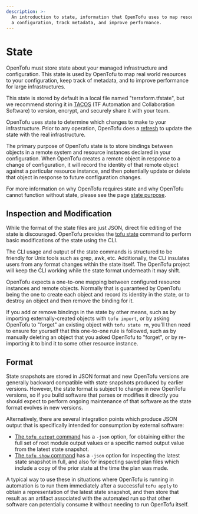 ```yaml
---
description: >-
  An introduction to state, information that OpenTofu uses to map resources to
  a configuration, track metadata, and improve performance.
---
```


# State

OpenTofu must store state about your managed infrastructure and
configuration. This state is used by OpenTofu to map real world
resources to your configuration, keep track of metadata, and to improve
performance for large infrastructures.

This state is stored by default in a local file named "terraform.tfstate",
but we recommend storing it in [TACOS](../../intro/tacos.mdx) (TF Automation and Collaboration Software)
to version, encrypt, and securely share it with your team.

OpenTofu uses state to determine which changes to make to your
infrastructure. Prior to any operation, OpenTofu does a
[refresh](../../cli/commands/refresh.mdx) to update the state with the
real infrastructure.

The primary purpose of OpenTofu state is to store bindings between objects in
a remote system and resource instances declared in your configuration.
When OpenTofu creates a remote object in response to a change of configuration,
it will record the identity of that remote object against a particular
resource instance, and then potentially update or delete that object in
response to future configuration changes.

For more information on why OpenTofu requires state and why OpenTofu cannot
function without state, please see the page [state purpose](../../language/state/purpose.mdx).

## Inspection and Modification

While the format of the state files are just JSON, direct file editing
of the state is discouraged. OpenTofu provides the
[tofu state](../../cli/commands/state/index.mdx) command to perform
basic modifications of the state using the CLI.

The CLI usage and output of the state commands is structured to be
friendly for Unix tools such as grep, awk, etc. Additionally, the CLI
insulates users from any format changes within the state itself. The OpenTofu
project will keep the CLI working while the state format underneath it may
shift.

OpenTofu expects a one-to-one mapping between configured resource instances
and remote objects. Normally that is guaranteed by OpenTofu being the one
to create each object and record its identity in the state, or to destroy
an object and then remove the binding for it.

If you add or remove bindings in the state by other means, such as by importing
externally-created objects with `tofu import`, or by asking OpenTofu to
"forget" an existing object with `tofu state rm`, you'll then need to
ensure for yourself that this one-to-one rule is followed, such as by manually
deleting an object that you asked OpenTofu to "forget", or by re-importing it
to bind it to some other resource instance.

## Format

State snapshots are stored in JSON format and new OpenTofu versions are
generally backward compatible with state snapshots produced by earlier versions.
However, the state format is subject to change in new OpenTofu versions, so
if you build software that parses or modifies it directly you should expect
to perform ongoing maintenance of that software as the state format evolves
in new versions.

Alternatively, there are several integration points which produce JSON output
that is specifically intended for consumption by external software:

* [The `tofu output` command](../../cli/commands/output.mdx)
  has a `-json` option, for obtaining either the full set of root module output
  values or a specific named output value from the latest state snapshot.
* [The `tofu show` command](../../cli/commands/show.mdx) has a `-json`
  option for inspecting the latest state snapshot in full, and also for
  inspecting saved plan files which include a copy of the prior state at the
  time the plan was made.

A typical way to use these in situations where OpenTofu is running in
automation is to run them immediately after a successful `tofu apply`
to obtain a representation of the latest state snapshot, and then store that
result as an artifact associated with the automated run so that other software
can potentially consume it without needing to run OpenTofu itself.
